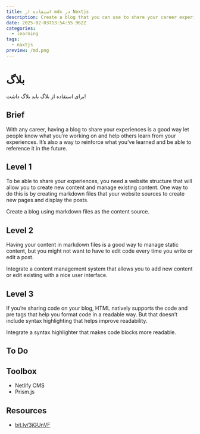 ```yaml
---
title: استفاده از mdx در Nextjs
description: Create a blog that you can use to share your career experiences and projects.
date: 2025-02-03T13:54:55.962Z
categories:
  - learning
tags:
  - naxtjs
preview: /md.png
---
```


# بلاگ

برای استفاده از بلاگ باید بلاگ داشت!

## Brief

With any career, having a blog to share your experiences is a good way let people know what you’re working on and help others learn from your experiences. It’s also a way to reinforce what you’ve learned and be able to reference it in the future.

## Level 1

To be able to share your experiences, you need a website structure that will allow you to create new content and manage existing content. One way to do this is by creating markdown files that your website sources to create new pages and display the posts.

Create a blog using markdown files as the content source.

## Level 2

Having your content in markdown files is a good way to manage static content, but you might not want to have to edit code every time you write or edit a post.

Integrate a content management system that allows you to add new content or edit existing with a nice user interface.

## Level 3

If you’re sharing code on your blog, HTML natively supports the code and pre tags that help you format code in a readable way. But that doesn’t include syntax highlighting that helps improve readability.

Integrate a syntax highlighter that makes code blocks more readable.

## To Do

## Toolbox

- Netlify CMS
- Prism.js

## Resources

- [bit.ly/3jGUnVF](https://bit.ly/3jGUnVF)
